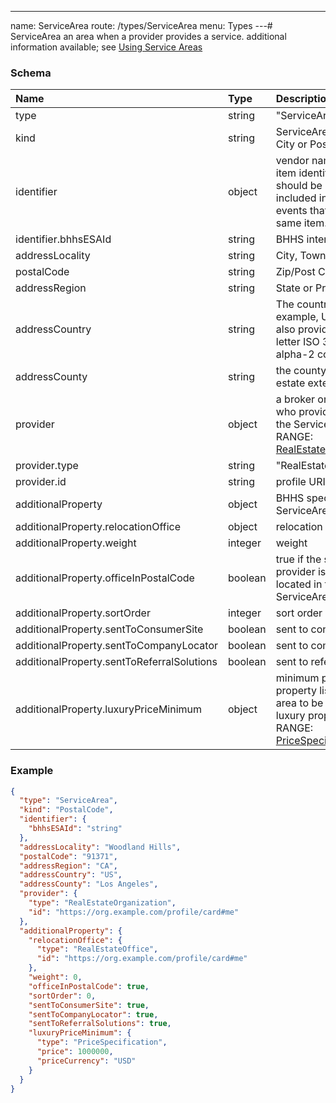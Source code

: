 ---
name: ServiceArea
route: /types/ServiceArea
menu: Types
---# ServiceArea
an area when a provider provides a service. additional information available; see [Using Service Areas](/reference-using-service-area)


### Schema
| Name | Type | Description |
|:-----| :--- | :---------- |
| type | string | "ServiceArea"  |
| kind | string | ServiceArea sub-type.  City or PostalCode  |
| identifier | object | vendor namespaced item identifiers, value should be stored and included in any future events that reference the same item.  |
| identifier.bhhsESAId | string | BHHS internal ESA ID  |
| addressLocality | string | City, Township.  |
| postalCode | string | Zip/Post Code  |
| addressRegion | string | State or Province.  |
| addressCountry | string | The country. For example, USA. You can also provide the two-letter ISO 3166-1 alpha-2 country code.  |
| addressCounty | string | the county (us real estate extension)  |
| provider | object | a broker or company who provides service in the ServiceArea <br/>RANGE: [RealEstateOrganization](/types/RealEstateOrganization) |
| provider.type | string | "RealEstateOrganization"  |
| provider.id | string | profile URI  |
| additionalProperty | object | BHHS specific ServiceArea properties  |
| additionalProperty.relocationOffice | object | relocation office  |
| additionalProperty.weight | integer | weight  |
| additionalProperty.officeInPostalCode | boolean | true if the service area provider is physically located in the ServiceArea.  |
| additionalProperty.sortOrder | integer | sort order  |
| additionalProperty.sentToConsumerSite | boolean | sent to consumer site  |
| additionalProperty.sentToCompanyLocator | boolean | sent to company locator  |
| additionalProperty.sentToReferralSolutions | boolean | sent to referral solutions  |
| additionalProperty.luxuryPriceMinimum | object | minimum price for a property listing in the area to be considered a luxury property <br/>RANGE: [PriceSpecification](/types/PriceSpecification) |

### Example
```json
{
  "type": "ServiceArea",
  "kind": "PostalCode",
  "identifier": {
    "bhhsESAId": "string"
  },
  "addressLocality": "Woodland Hills",
  "postalCode": "91371",
  "addressRegion": "CA",
  "addressCountry": "US",
  "addressCounty": "Los Angeles",
  "provider": {
    "type": "RealEstateOrganization",
    "id": "https://org.example.com/profile/card#me"
  },
  "additionalProperty": {
    "relocationOffice": {
      "type": "RealEstateOffice",
      "id": "https://org.example.com/profile/card#me"
    },
    "weight": 0,
    "officeInPostalCode": true,
    "sortOrder": 0,
    "sentToConsumerSite": true,
    "sentToCompanyLocator": true,
    "sentToReferralSolutions": true,
    "luxuryPriceMinimum": {
      "type": "PriceSpecification",
      "price": 1000000,
      "priceCurrency": "USD"
    }
  }
}
```
